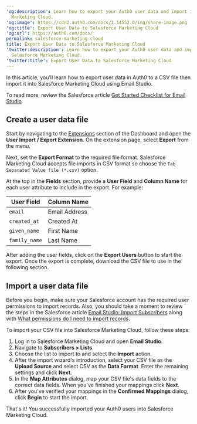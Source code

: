 ---
'og:description': Learn how to export your Auth0 user data and import it into Salesforce
  Marketing Cloud.
'og:image': https://cdn2.auth0.com/docs/1.14553.0/img/share-image.png
'og:title': Export User Data to Salesforce Marketing Cloud
'og:url': https://auth0.com/docs/
permalink: salesforce-marketing-cloud
title: Export User Data to Salesforce Marketing Cloud
'twitter:description': Learn how to export your Auth0 user data and import it into
  Salesforce Marketing Cloud.
'twitter:title': Export User Data to Salesforce Marketing Cloud
---
In this article, you’ll learn how to export user data in Auth0 to a CSV file then import it into Salesforce Marketing Cloud using Email Studio.

To read more, review the Salesforce article [Get Started Checklist for Email Studio](https://help.salesforce.com/articleView?id=mc_es_get_started_with_email_studio.htm&type=5).

## Create a user data file

Start by navigating to the [Extensions](https://manage.auth0.com/#/extensions) section of the Dashboard and open the **User Import / Export Extension**. On the extension page, select **Export** from the menu.

Next, set the **Export Format** to the required file format. Salesforce Marketing Cloud accepts file imports in CSV format so choose the `Tab Separated Value file (*.csv)` option.

At the top in the **Fields** section, provide a **User Field** and **Column Name** for each user attribute to include in the export. For example:

<table class="table"><thead>
<tr>
<th>User Field</th>
<th>Column Name</th>
</tr>
</thead>
<tbody>
<tr>
<td><code>email</code></td>
<td>Email Address</td>
</tr>
<tr>
<td><code>created_at</code></td>
<td>Created At</td>
</tr>
<tr>
<td><code>given_name</code></td>
<td>First Name</td>
</tr>
<tr>
<td><code>family_name</code></td>
<td>Last Name</td>
</tr>
</tbody>
</table>

After adding the user fields, click on the **Export Users** button to start the export. Once the export is complete, download the CSV file to use in the following section.

## Import a user data file

Before you begin, make sure your Salesforce account has the required user permissions to import records. Also, you should take a moment to review the steps in the Salesforce article [Email Studio: Import Subscribers](https://help.marketingcloud.com/en/documentation/exacttarget/subscribers/subscribers_for_interactive_marketing_hub/imports/importing_subscribers/) along with [What permissions do I need to import records](https://help.salesforce.com/articleView?id=faq_import_general_permissions.htm).

To import your CSV file into Salesforce Marketing Cloud, follow these steps:

1. Log in to Salesforce Marketing Cloud and open **Email Studio**.
2. Navigate to **Subscribers > Lists**.
3. Choose the list to import to and select the **Import** action.
4. After the import wizard's introduction, select your CSV file as the **Upload Source** and select CSV as the **Data Format**. Enter the remaining settings and click **Next**.
5. In the **Map Attributes** dialog, map your CSV file's data fields to the correct data fields. When you've finished your mappings click **Next**.
6. After you've verified your mappings in the **Confirmed Mappings** dialog, click **Begin** to start the import.

That's it! You successfully imported your Auth0 users into Salesforce Marketing Cloud.